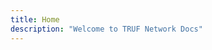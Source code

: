 ```yaml
---
title: Home
description: "Welcome to TRUF Network Docs"
---
```


<CardGroup cols={2}>
	<Card
		title="Github"
		icon="github"
		href="https://github.com/trufnetwork/"
	></Card>
	<Card
		title="TSN Go SDK"
		icon="golang"
		href="https://github.com/trufnetwork/sdk-go"
	></Card>
	<Card
		title="TSN TypeScript/JavaScript SDK"
		icon="square-js"
		href="https://github.com/trufnetwork/sdk-js"
	></Card>
	<Card
		title="Discussions"
		icon="comments"
		iconType="solid"
		href="https://github.com/orgs/trufnetwork/discussions"
	></Card>
    <Card
        title="Consumer"
        icon="user"
        iconType="solid"
        href="/about-truf-network"
    ></Card>
    <Card
        title="Node Operator"
        icon="server"
        iconType="solid"
        href="/node-operator-guide"
    ></Card>
    <Card
        title="Developer"
        icon="code"
        iconType="solid"
        href="/developer-guide"
    ></Card>
    <Card
        title="Bounty"
        icon="coins"
        iconType="solid"
        href="/bounties-overview"
    ></Card>
    <Card
        title="Bug Report"
        icon="bug"
        href="/bug-report"
    ></Card>
</CardGroup>
